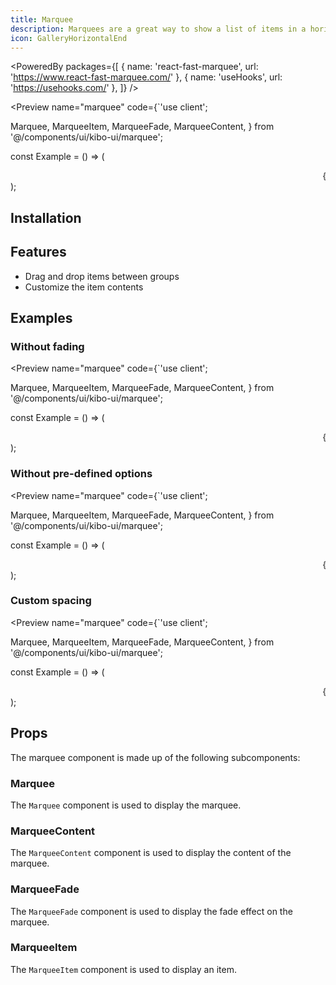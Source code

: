 ```yaml
---
title: Marquee
description: Marquees are a great way to show a list of items in a horizontal scrolling motion.
icon: GalleryHorizontalEnd
---
```


<PoweredBy packages={[
  { name: 'react-fast-marquee', url: 'https://www.react-fast-marquee.com/' },
  { name: 'useHooks', url: 'https://usehooks.com/' },
]} />

<Preview name="marquee" code={`'use client';

  Marquee,
  MarqueeItem,
  MarqueeFade,
  MarqueeContent,
} from '@/components/ui/kibo-ui/marquee';

const Example = () => (
  <div className="h-screen w-full flex items-center justify-center">
    <Marquee>
      <MarqueeFade side="left" />
      <MarqueeFade side="right" />
      <MarqueeContent>
        {new Array(10).fill(null).map((_, index) => (
          <MarqueeItem key={index} className="w-32 h-32">
            <img
              src={\`https://placehold.co/128x128?random=\${index}\`}
              alt={\`Image \${index}\`}
              className="rounded-full overflow-hidden"
            />
          </MarqueeItem>
        ))}
      </MarqueeContent>
    </Marquee>
  </div>
);


## Installation

<Installer packageName="marquee" />

## Features

- Drag and drop items between groups
- Customize the item contents

## Examples

### Without fading

<Preview name="marquee" code={`'use client';

  Marquee,
  MarqueeItem,
  MarqueeFade,
  MarqueeContent,
} from '@/components/ui/kibo-ui/marquee';

const Example = () => (
  <div className="py-4">
    <Marquee>
      <MarqueeContent>
        {new Array(10).fill(null).map((_, index) => (
          <MarqueeItem key={index} className="w-16 h-16">
            <img
              src={\`https://placehold.co/64x64?random=\${index}\`}
              alt={\`Image \${index}\`}
              className="rounded-full overflow-hidden"
            />
          </MarqueeItem>
        ))}
      </MarqueeContent>
    </Marquee>
  </div>
);


### Without pre-defined options

<Preview name="marquee" code={`'use client';

  Marquee,
  MarqueeItem,
  MarqueeFade,
  MarqueeContent,
} from '@/components/ui/kibo-ui/marquee';

const Example = () => (
  <div className="py-4">
    <Marquee>
      <MarqueeFade side="left" />
      <MarqueeFade side="right" />
      <MarqueeContent loop={1} autoFill={false} pauseOnHover={false}>
        {new Array(10).fill(null).map((_, index) => (
          <MarqueeItem key={index} className="w-16 h-16">
            <img
              src={\`https://placehold.co/64x64?random=\${index}\`}
              alt={\`Image \${index}\`}
              className="rounded-full overflow-hidden"
            />
          </MarqueeItem>
        ))}
      </MarqueeContent>
    </Marquee>
  </div>
);


### Custom spacing

<Preview name="marquee" code={`'use client';

  Marquee,
  MarqueeItem,
  MarqueeFade,
  MarqueeContent,
} from '@/components/ui/kibo-ui/marquee';

const Example = () => (
  <div className="py-4">
    <Marquee>
      <MarqueeFade side="left" />
      <MarqueeFade side="right" />
      <MarqueeContent>
        {new Array(10).fill(null).map((_, index) => (
          <MarqueeItem key={index} className="w-16 h-16 -mx-2">
            <img
              src={\`https://placehold.co/64x64?random=\${index}\`}
              alt={\`Image \${index}\`}
              className="rounded-full overflow-hidden ring-2 ring-background"
            />
          </MarqueeItem>
        ))}
      </MarqueeContent>
    </Marquee>
  </div>
);


## Props

The marquee component is made up of the following subcomponents:

### Marquee

The `Marquee` component is used to display the marquee.

<AutoTypeTable path="node_modules/@repo/marquee/index.tsx" name="MarqueeProps" />

### MarqueeContent

The `MarqueeContent` component is used to display the content of the marquee.

<AutoTypeTable path="node_modules/@repo/marquee/index.tsx" name="MarqueeContentProps" />

### MarqueeFade

The `MarqueeFade` component is used to display the fade effect on the marquee.

<AutoTypeTable path="node_modules/@repo/marquee/index.tsx" name="MarqueeFadeProps" />

### MarqueeItem

The `MarqueeItem` component is used to display an item.

<AutoTypeTable path="node_modules/@repo/marquee/index.tsx" name="MarqueeItemProps" />
